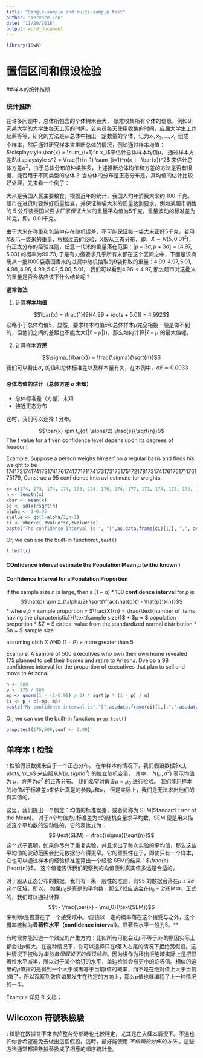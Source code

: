 ```yaml
---
title: "Single-sample and multi-sample test"
author: "Terence Lau"
date: "11/20/2018"
output: word_document
---
```


```r
library(ISwR)
```

# 置信区间和假设检验

##样本的统计推断

### 统计推断

在许多问题中，总体所包含的个体树木巨大， 很难收集所有个体的信息，例如研究某大学的大学生每天上网的时间，公务员每天使用收集的时间，应届大学生工作起薪等等，研究的方法是从总体中抽出一定数量的个体，记为$x_1, x_2, \dots, x_n$ 组成一个样本，然后通过研究样本来推断总体的情况，例如通过样本均值：$\displaystyle \bar{x} = \sum_{i=1}^n x_i$来估计总体样本均值$\mu$， 通过样本方差$\displaystyle s^2 = \frac{1}{n-1} \sum_{i=1}^n(x_i - \bar{x})^2$ 来估计总体方差$\sigma^2$，由于总体分布的种类甚多，上述推断总体均值和方差的方法是否有根据，能否用于不同类型的总体？ 当总体的分布是正态分布是，其均值的估计比较好处理，先来看一个例子：

大米是我国人民主要粮食，根据近年的统计，我国人均年消费大米约 $100$ 千克。 超市在进货时要做好质量检查，并保证每袋大米的质量达到要求，例如某超市销售的 $5$ 公斤装泰国米要求厂家保证大米的重量平均值为$5$千克，重量波动的标准差为$10$克，即，$0.01$千克。

由于大米在称重和包装中存在随机误差，不可能保证每一袋大米正好$5$千克，若用$X$表示一袋米的重量，根据过去的经验，$X$服从正态分布，即，$X \sim N(5, 0.01^2)$，有正太分布的经验准则，任意一代米的重量落在范围：$[\mu - 3\sigma, \mu + 3\sigma] = [4.97, 5.03]$ 的概率为$99.73$, 于是有力邀要求几乎所有米都在这个区间之中，下面是该商场从一批$1000$袋泰国香米的进货中随机抽取的$9$袋称取的重量：$4.99, 4.97, 5.01, 4.98, 4.96, 4.99, 5.02, 5.00, 5.01$， 我们可以看到$4.96 < 4.97$, 那么超市对这批米的重量是否合格应该下什么结论呢？

**通常做法**

1. 计算**样本均值**

$$\bar{x} = \frac{1}{9}(4.99 + \dots + 5.01) = 4.992$$
它略小于总体均值$5$，显然，要求样本均值$\bar{x}$和总体样本$\mu$完全相投一般是做不到的，但他们之间的差距也不能太大($|\bar{x} - \mu|$})，那么如何计算$|\bar{x} - \mu|$的最大值呢。

2. 计算样本**方差**

$$\sigma_{\bar{x}} = \frac{\sigma}{\sqrt{n}}$$
我们可以看出$\sigma_{\bar{x}}$ 的值和总体标准差以及样本量有关，在本例中，$\sigma{\bar{x}} \simeq  0.0033$

#### 总体均值的估计（总体方差 $\sigma$ 未知）

* 总体标准差（方差）未知
* 接近正态分布

这时，我们可以选择 $t$ 分布。

$$\bar{x} \pm t_{df, \alpha/2} \frac{s}{\sqrt{n}}$$
The $t$ value for a fiven confidence level depens upon its degrees of freedom.

Example: Suppose a person weighs himself on a regular basis and finds his weight to be $174 173 174 174 173 174 176 174 177 171 174 173 173 175 175 172 178 173 174 176 176 171 176 175 179$, Construc a $95%$ confidence interavl estimate for weights.

```r
x<-c(174, 173, 174, 174, 173, 174, 176, 174, 177, 171, 174, 173, 173, 175, 175, 172, 178, 173, 174, 176, 176, 171, 176, 175, 179)
n <- length(x)
xbar <- mean(x)
se <- sd(x)/sqrt(n)
alpha <- 1-0.95
zvalue <- qt(1-alpha/2,n-1)
ci <- xbar+c(-zvalue*se,zvalue*se)
paste("The confidence Interval is ", "[",as.data.frame(ci)[1,], ",", as.data.frame(ci)[2,], "]")
```

Or, we can use the built-in function:`t,test()`
```r
t.test(x)
```

#### COnfidence Interval estimate the Population Mean $\mu$ (with$\sigma$ known )

#### Confidence Interval for a Population Proportion

If the sample size $n$ is large, then a $(1 - \alpha) * 100%$ **confidence interval** for $p$ is
$$\hat{p} \pm z_{\alpha/2} \sqrt{\frac{\hat{p}(1 - \hat{p})}{n}}$$
* where $\hat{p}$ = sample proportion = $\frac{X}{n} = \frac{\text{number of items having the characteristic}}{\text{sample size}}$
* $p = $ population proportion
* $Z = $ cirtical value from the standardized normal distribution
* $n = $ sample size

assuming obth $X$ AND $(1 - P) \times n$ are greater than $5$

Example: A sample of $500$ executives who own their own home revealed $175$ planned to sell their homes and retire to Arizona. Dvelop a $98%$ confidence interval for the proportion of executives that plan to sell and move to Arizona.

```r
n <- 500
p <- 175 / 500
mp <- qnorm(1 - (1-0.98) / 2) * sqrt(p * (1 - p) / n)
ci <- p + c(-mp, mp)
paste("My confidence interval is","[",as.data.frame(ci)[1,],",",as.data.frame(ci)[2,],"]")
```

Or, we can use the built-in function: `prop.test()`
```r
prop.test(175,500,conf <- 0.98)
```

## 单样本 t 检验

t 检验假设数据来自于一个正态分布。 在单样本的情况下，我们假设数据$x_1, \dots, \x_n$ 来自服从$N (\mu, sigma^2)$ 的独立随机变量， 其中， $N(\mu, \sigma^2)$ 表示均值为 $\mu$，方差为$\sigma^2$ 的正态分布。 我们希望对假设$\mu = \mu_0$ 进行检验。 我们能用样本的均值$\bar{x}$于标准差$s$来估计真是的参数$\mu$和$\sigma$， 但是实际上，我们是无法求出他们的真实值的。

这里，我们提出一个概念：均值的标准误差，或者简称为 SEM(Standard Error of the Mean)。 对于$n$个均值为$\mu$标准差为$\sigma$的随机变量求平均数，SEM 便是用来描述这个平均数的波动性的，它的表达式为：
$$ \text{SEM} = \frac{\sigma}{\sqrt{n}}$$
这个式子表明，如果你尽兴了重复实验，并且求出了每次实验的平均值，那么这些平均值的波动范围会比元数据分布得更窄。它的重要性在于，即使只有一个样本，它也可以通过样本的经验标准差算出一个经验 SEM的结果：$\frac{s}{\sqrt{n}}$。 这个值能告诉我们观察到的均值便利真实值多远是合适的。

对于服从正态分布的数据，我们有一条一般性的准则，有$95%$ 的数据会落在$\mu \pm 2\sigma$ 这个区域，所以， 如果$\mu_0$是真是的平均数，那么$\bar{x}$就应该会在$\mu_0 \pm 2\text{SEM}$中。正式的，我们可以通过计算：
$$t - \frac{\bar{x} - \mu_0}{\text{SEM}}$$
来判断$t$是否落在了一个接受域中。$t$应该以一定的概率落在这个接受与之外，这个概率被称为**显著性水平（confidence interval）**。显著性水平一般为$5%$。**

 有时候你能知道一个效应的产生方向：比如所有可能会让$\mu$不等于$\mu_0$的原因实际上都会让$\mu$偏大。在这种情况下，你可以选择只在$t$落入右尾的情况下拒绝另假设。这种情况下被称为*单边备择假设下的假设检验*。因为讲作为移出拒绝域实际上是把显著性水平减半，所以对于某个给订的水平，单边检验会有更小的临界值。相似的这里的$p$值指的是得到一个大于或者等于当前$t$值的概率，而不是在绝对值上大于当前$t$值了。所以观察到效应如果发生在约定的方向上，那么$p$值也就编程了上一种情况的一半。

Example 详见 R 文档；

## Wilcoxon 符號秩檢驗

t 檢驗在數據並不來自於整台分部時也比較穩定，尤其是在大樣本情況下。不過也許你會希望避免去做出這個假設。這時，最好能使用 *不依賴於分佈的方法* 。這些方法通常都把數據替換成了相應的順序統計量。
